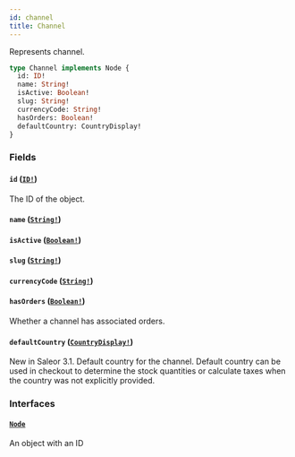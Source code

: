 ```yaml
---
id: channel
title: Channel
---
```


Represents channel.

```graphql
type Channel implements Node {
  id: ID!
  name: String!
  isActive: Boolean!
  slug: String!
  currencyCode: String!
  hasOrders: Boolean!
  defaultCountry: CountryDisplay!
}
```

### Fields

#### `id` ([`ID!`](../../../developer/api-reference/scalars/id))

The ID of the object.

#### `name` ([`String!`](../../../developer/api-reference/scalars/string))

#### `isActive` ([`Boolean!`](../../../developer/api-reference/scalars/boolean))

#### `slug` ([`String!`](../../../developer/api-reference/scalars/string))

#### `currencyCode` ([`String!`](../../../developer/api-reference/scalars/string))

#### `hasOrders` ([`Boolean!`](../../../developer/api-reference/scalars/boolean))

Whether a channel has associated orders.

#### `defaultCountry` ([`CountryDisplay!`](../../../developer/api-reference/objects/country-display))

New in Saleor 3.1. Default country for the channel. Default country can be used in checkout to determine the stock quantities or calculate taxes when the country was not explicitly provided.

### Interfaces

#### [`Node`](../../../developer/api-reference/interfaces/node)

An object with an ID
